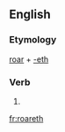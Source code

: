 ==English==

===Etymology===
[[roar]] + [[-eth]]

===Verb===
{{head|en|verb form}}

# {{en-archaic third-person singular of|roar}}

[[fr:roareth]]